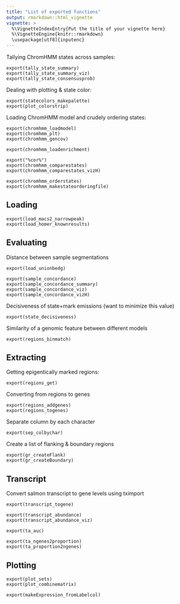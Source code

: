 ```yaml
---
title: "List of exported functions"
output: rmarkdown::html_vignette
vignette: >
  %\VignetteIndexEntry{Put the title of your vignette here}
  %\VignetteEngine{knitr::rmarkdown}
  \usepackage[utf8]{inputenc}
---
```


Tallying ChromHMM states across samples:
```
export(tally_state_summary)
export(tally_state_summary_viz)
export(tally_state_consensusprob)
```

Dealing with plotting & state color:
```
export(statecolors_makepalette)
export(plot_colorstrip)
```

Loading ChromHMM model and crudely ordering states:
```
export(chromhmm_loadmodel)
export(chromhmm_plt)
export(chromhmm_gencov)

export(chromhmm_loadenrichment)

export("%cor%")
export(chromhmm_comparestates)
export(chromhmm_comparestates_vizH)

export(chromhmm_orderstates)
export(chromhmm_makestateorderingfile)
```

## Loading

```
export(load_macs2_narrowpeak)
export(load_homer_knownresults)
```

## Evaluating
Distance between sample segmentations
```
export(load_unionbedg)

export(sample_concordance)
export(sample_concordance_summary)
export(sample_concordance_viz)
export(sample_concordance_vizH)
```

Decisiveness of state+mark emissions (want to minimize this value)
```
export(state_decisiveness)
```

Similarity of a genomic feature between different models
```
export(regions_binmatch)
```

## Extracting
Getting epigentically marked regions:
```
export(regions_get)
```

Converting from regions to genes
```
export(regions_addgenes)
export(regions_togenes)
```

Separate column by each character
```
export(sep_colbychar)
```

Create a list of flanking & boundary regions
```
export(gr_createFlank)
export(gr_createBoundary)
```

## Transcript

Convert salmon transcript to gene levels using tximport
```
export(transcript_togene)

export(transcript_abundance)
export(transcript_abundance_viz)

export(ta_auc)

export(ta_ngenes2proportion)
export(ta_proportion2ngenes)
```

## Plotting

```
export(plot_sets)
export(plot_combinematrix)
```

```
export(makeExpression_fromLabelcol)
```
